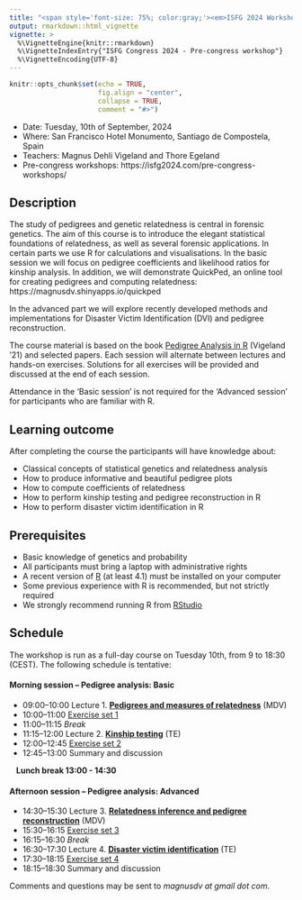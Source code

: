 ```yaml
---
title: "<span style='font-size: 75%; color:gray;'><em>ISFG 2024 Workshop</em></span><br><span style='color:teal; font-weight:bold;'>Kinship Statistics and Pedigree Analysis</span>"
output: rmarkdown::html_vignette
vignette: >
  %\VignetteEngine{knitr::rmarkdown}
  %\VignetteIndexEntry{"ISFG Congress 2024 - Pre-congress workshop"}
  %\VignetteEncoding{UTF-8}
---
```


```r
knitr::opts_chunk$set(echo = TRUE, 
                      fig.align = "center",
                      collapse = TRUE,
                      comment = "#>")
```

* Date: Tuesday, 10th of September, 2024
* Where: San Francisco Hotel Monumento, Santiago de Compostela, Spain
* Teachers: Magnus Dehli Vigeland and Thore Egeland
* Pre-congress workshops: https://isfg2024.com/pre-congress-workshops/

## Description
The study of pedigrees and genetic relatedness is central in forensic genetics. The
aim of this course is to introduce the elegant statistical foundations of relatedness, as
well as several forensic applications. In certain parts we use R for calculations and
visualisations. In the basic session we will focus on pedigree coefficients and
likelihood ratios for kinship analysis. In addition, we will demonstrate QuickPed, an
online tool for creating pedigrees and computing relatedness: https://magnusdv.shinyapps.io/quickped

In the advanced part we will explore recently developed methods and implementations for Disaster Victim Identification (DVI) and pedigree reconstruction. 

The course material is based on the book [Pedigree Analysis in R](https://www.elsevier.com/books/pedigree-analysis-in-r/vigeland/978-0-12-824430-2) (Vigeland '21) and selected papers. Each session will alternate between lectures and hands-on
exercises. Solutions for all exercises will be provided and discussed at the end of each session.

Attendance in the ‘Basic session’ is not required for the ‘Advanced session’ for participants who are familiar with R.


## Learning outcome
After completing the course the participants will have knowledge about:

* Classical concepts of statistical genetics and relatedness analysis
* How to produce informative and beautiful pedigree plots
* How to compute coefficients of relatedness
* How to perform kinship testing and pedigree reconstruction in R
* How to perform disaster victim identification in R

## Prerequisites
* Basic knowledge of genetics and probability
* All participants must bring a laptop with administrative rights
* A recent version of [R](https://www.r-project.org) (at least 4.1) must be installed on your computer
* Some previous experience with R is recommended, but not strictly required
* We strongly recommend running R from [RStudio](https://www.rstudio.com/products/rstudio/download/)


## Schedule
The workshop is run as a full-day course on Tuesday 10th, from 9 to 18:30 (CEST). The following schedule is tentative:

#### Morning session -- Pedigree analysis: Basic
* 09:00--10:00 Lecture 1. [**Pedigrees and measures of relatedness**](https://github.com/magnusdv/pedsuite/blob/master/vignettes/web_only/courses/isfg2024/Lecture1_pedigrees.pdf) (MDV)
* 10:00--11:00 [Exercise set 1](https://github.com/magnusdv/pedsuite/blob/master/vignettes/web_only/courses/isfg2024/exercises1.pdf)
* 11:00--11:15 _Break_
* 11:15--12:00 Lecture 2. [**Kinship testing**](https://github.com/magnusdv/pedsuite/blob/master/vignettes/web_only/courses/isfg2024/Lecture2_kinship.pdf) (TE)
* 12:00--12:45 [Exercise set 2](https://github.com/magnusdv/pedsuite/blob/master/vignettes/web_only/courses/isfg2024/exercises2.pdf)
* 12:45--13:00 Summary and discussion  


<p style="text-indent: 12px;">**Lunch break 13:00 - 14:30**</p>

#### Afternoon session -- Pedigree analysis: Advanced
* 14:30--15:30 Lecture 3. [**Relatedness inference and pedigree reconstruction**](https://github.com/magnusdv/pedsuite/blob/master/vignettes/web_only/courses/isfg2023/Lecture3_reconstruction.pdf) (MDV)
* 15:30--16:15 [Exercise set 3](https://github.com/magnusdv/pedsuite/blob/master/vignettes/web_only/courses/isfg2023/exercises3.pdf)
* 16:15--16:30 _Break_
* 16:30--17:30 Lecture 4. [**Disaster victim identification**](https://github.com/magnusdv/pedsuite/blob/master/vignettes/web_only/courses/isfg2023/Lecture4_DVI.pdf) (TE)
* 17:30--18:15 [Exercise set 4](https://github.com/magnusdv/pedsuite/blob/master/vignettes/web_only/courses/isfg2023/exercises4.pdf)
* 18:15--18:30 Summary and discussion



Comments and questions may be sent to *magnusdv at gmail dot com*.
